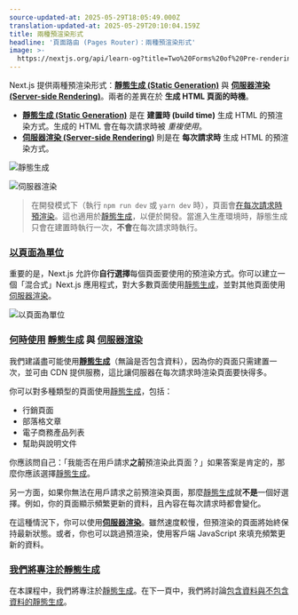 ```yaml
---
source-updated-at: 2025-05-29T18:05:49.000Z
translation-updated-at: 2025-05-29T20:10:04.159Z
title: 兩種預渲染形式
headline: '頁面路由 (Pages Router)：兩種預渲染形式'
image: >-
  https://nextjs.org/api/learn-og?title=Two%20Forms%20of%20Pre-rendering&amp;chapter=23
---
```


Next.js 提供兩種預渲染形式：[**靜態生成 (Static Generation)**](/docs/basic-features/pages#static-generation-recommended) 與 [**伺服器渲染 (Server-side Rendering)**](/docs/basic-features/pages#server-side-rendering)。兩者的差異在於 **生成 HTML 頁面的時機**。

*   [**靜態生成 (Static Generation)**](/docs/basic-features/pages#static-generation-recommended) 是在 **建置時 (build time)** 生成 HTML 的預渲染方式。生成的 HTML 會在每次請求時被 _重複使用_。
*   [**伺服器渲染 (Server-side Rendering)**](/docs/basic-features/pages#server-side-rendering) 則是在 **每次請求時** 生成 HTML 的預渲染方式。

![靜態生成](https://h8DxKfmAPhn8O0p3.public.blob.vercel-storage.com/learn/pages-router/data-fetching/static-generation.png)

![伺服器渲染](https://h8DxKfmAPhn8O0p3.public.blob.vercel-storage.com/learn/pages-router/data-fetching/server-side-rendering.png)

> 在開發模式下（執行 `npm run dev` 或 `yarn dev` 時），頁面會[在每次請求時預渲染](/docs/basic-features/pages#pre-rendering)。這也適用於[靜態生成](https://nextjs.org/docs/basic-features/data-fetching/get-static-props#runs-on-every-request-in-development)，以便於開發。當進入生產環境時，靜態生成只會在建置時執行一次，**不會**在每次請求時執行。

### [以頁面為單位](#per-page-basis)

重要的是，Next.js 允許你**自行選擇**每個頁面要使用的預渲染方式。你可以建立一個「混合式」Next.js 應用程式，對大多數頁面使用[靜態生成](/docs/basic-features/pages#static-generation-recommended)，並對其他頁面使用[伺服器渲染](/docs/basic-features/pages#server-side-rendering)。

![以頁面為單位](https://h8DxKfmAPhn8O0p3.public.blob.vercel-storage.com/learn/pages-router/data-fetching/per-page-basis.png)

### [何時使用](#when-to-use-static-generation-vs-server-side-rendering) [靜態生成](/docs/basic-features/pages#static-generation-recommended) 與 [伺服器渲染](/docs/basic-features/pages#server-side-rendering)

我們建議盡可能使用[**靜態生成**](/docs/basic-features/pages#static-generation-recommended)（無論是否包含資料），因為你的頁面只需建置一次，並可由 CDN 提供服務，這比讓伺服器在每次請求時渲染頁面要快得多。

你可以對多種類型的頁面使用[靜態生成](/docs/basic-features/pages#static-generation-recommended)，包括：

*   行銷頁面
*   部落格文章
*   電子商務產品列表
*   幫助與說明文件

你應該問自己：「我能否在用戶請求**之前**預渲染此頁面？」如果答案是肯定的，那麼你應該選擇[靜態生成](/docs/basic-features/pages#static-generation-recommended)。

另一方面，如果你無法在用戶請求之前預渲染頁面，那麼[靜態生成](/docs/basic-features/pages#static-generation-recommended)就**不是**一個好選擇。例如，你的頁面顯示頻繁更新的資料，且內容在每次請求時都會變化。

在這種情況下，你可以使用[**伺服器渲染**](/docs/basic-features/pages#server-side-rendering)。雖然速度較慢，但預渲染的頁面將始終保持最新狀態。或者，你也可以跳過預渲染，使用客戶端 JavaScript 來填充頻繁更新的資料。

### [我們將專注於靜態生成](#well-focus-on-static-generation)

在本課程中，我們將專注於[靜態生成](/docs/basic-features/pages#static-generation-recommended)。在下一頁中，我們將討論[包含資料與不包含資料的靜態生成](/docs/basic-features/pages#static-generation-recommended)。